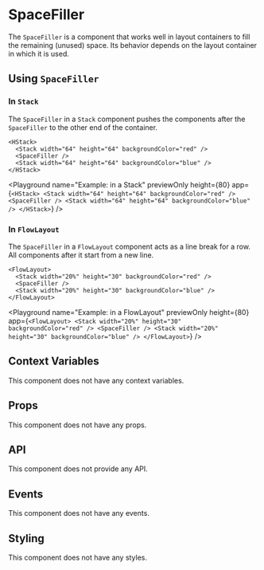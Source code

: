 # SpaceFiller

The `SpaceFiller` is a component that works well in layout containers to fill the remaining (unused) space. 
Its behavior depends on the layout container in which it is used.

## Using `SpaceFiller`

### In `Stack`

The `SpaceFiller` in a `Stack` component pushes the components after the `SpaceFiller` to the other end of the container.

```ueml copy
<HStack>
  <Stack width="64" height="64" backgroundColor="red" />
  <SpaceFiller />
  <Stack width="64" height="64" backgroundColor="blue" />
</HStack>
```

<Playground
  name="Example: in a Stack"
  previewOnly
  height={80}
  app={`
  <HStack>
    <Stack width="64" height="64" backgroundColor="red" />
    <SpaceFiller />
    <Stack width="64" height="64" backgroundColor="blue" />
  </HStack>
  `}
/>

### In `FlowLayout`

The `SpaceFiller` in a `FlowLayout` component acts as a line break for a row. All components after it start from a new line.

```ueml copy
<FlowLayout>
  <Stack width="20%" height="30" backgroundColor="red" />
  <SpaceFiller />
  <Stack width="20%" height="30" backgroundColor="blue" />
</FlowLayout>
```

<Playground
  name="Example: in a FlowLayout"
  previewOnly
  height={80}
  app={`
  <FlowLayout>
    <Stack width="20%" height="30" backgroundColor="red" />
    <SpaceFiller />
    <Stack width="20%" height="30" backgroundColor="blue" />
  </FlowLayout>
  `}
/>

## Context Variables

This component does not have any context variables.

## Props

This component does not have any props.

## API

This component does not provide any API.

## Events

This component does not have any events.

## Styling

This component does not have any styles.
